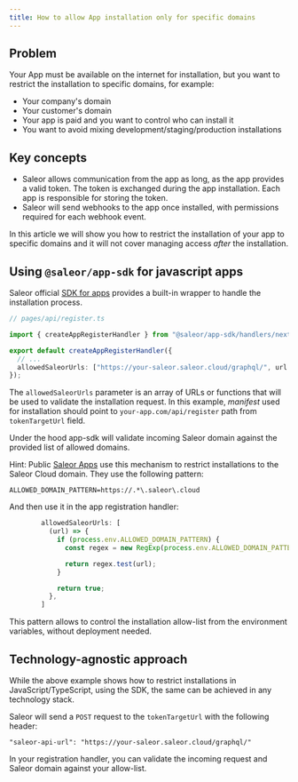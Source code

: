 ```yaml
---
title: How to allow App installation only for specific domains
---
```


## Problem

Your App must be available on the internet for installation, but you want to restrict the installation to specific domains, for example:
- Your company's domain
- Your customer's domain
- Your app is paid and you want to control who can install it
- You want to avoid mixing development/staging/production installations

## Key concepts

- Saleor allows communication from the app as long, as the app provides a valid token. The token is exchanged during the app installation. Each app is responsible for storing the token.
- Saleor will send webhooks to the app once installed, with permissions required for each webhook event.

In this article we will show you how to restrict the installation of your app to specific domains and it will not cover managing access *after* the installation.

## Using `@saleor/app-sdk` for javascript apps

Saleor official [SDK for apps](./developing-apps/app-sdk/overview) provides a built-in wrapper to handle the installation process.

```typescript
// pages/api/register.ts

import { createAppRegisterHandler } from "@saleor/app-sdk/handlers/next";

export default createAppRegisterHandler({
  // ...
  allowedSaleorUrls: ["https://your-saleor.saleor.cloud/graphql/", url => url === "https://your-client.saleor.cloud/graphql/"], // list of URLs or patterns
});

```

The `allowedSaleorUrls` parameter is an array of URLs or functions that will be used to validate the installation request.
In this example, *manifest* used for installation should point to `your-app.com/api/register` path from `tokenTargetUrl` field.

Under the hood app-sdk will validate incoming Saleor domain against the provided list of allowed domains.

Hint: Public [Saleor Apps](https://github.com/saleor/apps) use this mechanism to restrict installations to the Saleor Cloud domain. They use the following pattern:

```dotenv
ALLOWED_DOMAIN_PATTERN=https://.*\.saleor\.cloud

```

And then use it in the app registration handler:

```typescript
        allowedSaleorUrls: [
          (url) => {
            if (process.env.ALLOWED_DOMAIN_PATTERN) {
              const regex = new RegExp(process.env.ALLOWED_DOMAIN_PATTERN);

              return regex.test(url);
            }

            return true;
          },
        ]
```

This pattern allows to control the installation allow-list from the environment variables, without deployment needed.

## Technology-agnostic approach

While the above example shows how to restrict installations in JavaScript/TypeScript, using the SDK, the same can be achieved in any technology stack.

Saleor will send a `POST` request to the `tokenTargetUrl` with the following header:

```
"saleor-api-url": "https://your-saleor.saleor.cloud/graphql/"
```

In your registration handler, you can validate the incoming request and Saleor domain against your allow-list.